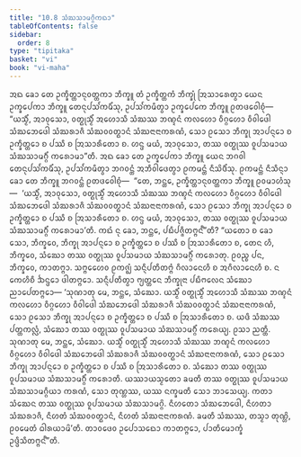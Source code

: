 ```yaml
---
title: "10.8 ᩈᩴᨥᩈᩣᨾᨣ᩠ᨣᩦᨠᨳᩣ"
tableOfContents: false
sidebar:
  order: 8
type: "tipitaka"
basket: "vi"
book: "vi-maha"
---
```



<DynamicBreadcrumb />

<Division number="475" book="vi-maha">

<Paragraph number="2015" book="vi-maha">
ᩋᨳ ᨡᩮᩣ ᨲᩮ ᩏᨠ᩠ᨡᩥᨲ᩠ᨲᩣᨶᩩᩅᨲ᩠ᨲᨠᩣ ᨽᩥᨠ᩠ᨡᩪ ᨲᩴ ᩏᨠ᩠ᨡᩥᨲ᩠ᨲᨠᩴ ᨽᩥᨠ᩠ᨡᩩᩴ ᩒᩈᩣᩁᩮᨲ᩠ᩅᩣ ᨿᩮᨶ ᩏᨠ᩠ᨡᩮᨸᨠᩣ ᨽᩥᨠ᩠ᨡᩪ ᨲᩮᨶᩩᨸᩈᩘᨠᨾᩥᩴᩈᩩ, ᩏᨸᩈᩘᨠᨾᩥᨲ᩠ᩅᩣ ᩏᨠ᩠ᨡᩮᨸᨠᩮ ᨽᩥᨠ᩠ᨡᩪ ᩑᨲᨴᩅᩮᩤᨧᩩᩴ—  “ᨿᩈ᩠ᨾᩥᩴ, ᩋᩣᩅᩩᩈᩮᩣ, ᩅᨲ᩠ᨳᩩᩈ᩠ᨾᩥᩴ ᩋᩉᩮᩣᩈᩥ ᩈᩴᨥᩔ ᨽᨱ᩠ᨯᨶᩴ ᨠᩃᩉᩮᩣ ᩅᩥᨣ᩠ᨣᩉᩮᩣ ᩅᩥᩅᩤᨴᩮᩤ ᩈᩴᨥᨽᩮᨴᩮᩤ ᩈᩴᨥᩁᩣᨩᩥ ᩈᩴᨥᩅᩅᨲ᩠ᨳᩣᨶᩴ ᩈᩴᨥᨶᩣᨶᩣᨠᩁᨱᩴ, ᩈᩮᩣ ᩑᩈᩮᩣ ᨽᩥᨠ᩠ᨡᩩ ᩋᩣᨸᨶ᩠ᨶᩮᩣ ᨧ ᩏᨠ᩠ᨡᩥᨲ᩠ᨲᩮᩣ ᨧ ᨸᩔᩥ ᨧ ᩒᩈᩣᩁᩥᨲᩮᩣ ᨧ. ᩉᨶ᩠ᨴ ᨾᨿᩴ, ᩋᩣᩅᩩᩈᩮᩣ, ᨲᩔ ᩅᨲ᩠ᨳᩩᩔ ᩅᩪᨸᩈᨾᩣᨿ ᩈᩴᨥᩈᩣᨾᨣ᩠ᨣᩥᩴ ᨠᩁᩮᩣᨾᩣ”ᨲᩥ.
</Paragraph>

<Paragraph number="2016" book="vi-maha">
ᩋᨳ ᨡᩮᩣ ᨲᩮ ᩏᨠ᩠ᨡᩮᨸᨠᩣ ᨽᩥᨠ᩠ᨡᩪ ᨿᩮᨶ ᨽᨣᩅᩤ ᨲᩮᨶᩩᨸᩈᩘᨠᨾᩥᩴᩈᩩ, ᩏᨸᩈᩘᨠᨾᩥᨲ᩠ᩅᩣ ᨽᨣᩅᨶ᩠ᨲᩴ ᩋᨽᩥᩅᩤᨴᩮᨲ᩠ᩅᩣ ᩑᨠᨾᨶ᩠ᨲᩴ ᨶᩥᩈᩦᨴᩥᩴᩈᩩ. ᩑᨠᨾᨶ᩠ᨲᩴ ᨶᩥᩈᩥᨶ᩠ᨶᩣ ᨡᩮᩣ ᨲᩮ ᨽᩥᨠ᩠ᨡᩪ ᨽᨣᩅᨶ᩠ᨲᩴ ᩑᨲᨴᩅᩮᩤᨧᩩᩴ—  “ᨲᩮ, ᨽᨶ᩠ᨲᩮ, ᩏᨠ᩠ᨡᩥᨲ᩠ᨲᩣᨶᩩᩅᨲ᩠ᨲᨠᩣ ᨽᩥᨠ᩠ᨡᩪ ᩑᩅᨾᩣᩉᩴᩈᩩ—  ‘ᨿᩈ᩠ᨾᩥᩴ, ᩋᩣᩅᩩᩈᩮᩣ, ᩅᨲ᩠ᨳᩩᩈ᩠ᨾᩥᩴ ᩋᩉᩮᩣᩈᩥ ᩈᩴᨥᩔ ᨽᨱ᩠ᨯᨶᩴ ᨠᩃᩉᩮᩣ ᩅᩥᨣ᩠ᨣᩉᩮᩣ ᩅᩥᩅᩤᨴᩮᩤ ᩈᩴᨥᨽᩮᨴᩮᩤ ᩈᩴᨥᩁᩣᨩᩥ ᩈᩴᨥᩅᩅᨲ᩠ᨳᩣᨶᩴ ᩈᩴᨥᨶᩣᨶᩣᨠᩁᨱᩴ, ᩈᩮᩣ ᩑᩈᩮᩣ ᨽᩥᨠ᩠ᨡᩩ ᩋᩣᨸᨶ᩠ᨶᩮᩣ ᨧ ᩏᨠ᩠ᨡᩥᨲ᩠ᨲᩮᩣ ᨧ ᨸᩔᩥ ᨧ ᩒᩈᩣᩁᩥᨲᩮᩣ ᨧ. ᩉᨶ᩠ᨴ ᨾᨿᩴ, ᩋᩣᩅᩩᩈᩮᩣ, ᨲᩔ ᩅᨲ᩠ᨳᩩᩔ ᩅᩪᨸᩈᨾᩣᨿ ᩈᩴᨥᩈᩣᨾᨣ᩠ᨣᩥᩴ ᨠᩁᩮᩣᨾᩣ’ᨲᩥ. ᨠᨳᩴ ᨶᩩ ᨡᩮᩣ, ᨽᨶ᩠ᨲᩮ, ᨸᨭᩥᨸᨩ᩠ᨩᩥᨲᨻ᩠ᨻᨶ᩺”ᨲᩥ? “ᨿᨲᩮᩣ ᨧ ᨡᩮᩣ ᩈᩮᩣ, ᨽᩥᨠ᩠ᨡᩅᩮ, ᨽᩥᨠ᩠ᨡᩩ ᩋᩣᨸᨶ᩠ᨶᩮᩣ ᨧ ᩏᨠ᩠ᨡᩥᨲ᩠ᨲᩮᩣ ᨧ ᨸᩔᩥ ᨧ ᩒᩈᩣᩁᩥᨲᩮᩣ ᨧ, ᨲᩮᨶ ᩉᩥ, ᨽᩥᨠ᩠ᨡᩅᩮ, ᩈᩴᨥᩮᩣ ᨲᩔ ᩅᨲ᩠ᨳᩩᩔ ᩅᩪᨸᩈᨾᩣᨿ ᩈᩴᨥᩈᩣᨾᨣ᩠ᨣᩥᩴ ᨠᩁᩮᩣᨲᩩ. ᩑᩅᨬ᩠ᨧ ᨸᨶ, ᨽᩥᨠ᩠ᨡᩅᩮ, ᨠᩣᨲᨻ᩠ᨻᩣ. ᩈᨻ᩠ᨻᩮᩉᩮᩅ ᩑᨠᨩ᩠ᨫᩴ ᩈᨶ᩠ᨶᩥᨸᨲᩥᨲᨻ᩠ᨻᩴ ᨣᩥᩃᩣᨶᩮᩉᩥ ᨧ ᩋᨣᩥᩃᩣᨶᩮᩉᩥ ᨧ. ᨶ ᨠᩮᩉᩥᨧᩥ ᨨᨶ᩠ᨴᩮᩣ ᨴᩤᨲᨻ᩠ᨻᩮᩣ. ᩈᨶ᩠ᨶᩥᨸᨲᩥᨲ᩠ᩅᩣ ᨻ᩠ᨿᨲ᩠ᨲᩮᨶ ᨽᩥᨠ᩠ᨡᩩᨶᩣ ᨸᨭᩥᨻᩃᩮᨶ ᩈᩴᨥᩮᩣ ᨬᩣᨸᩮᨲᨻ᩠ᨻᩮᩣ—
</Paragraph>

<Paragraph number="2017" book="vi-maha">
‘ᩈᩩᨱᩣᨲᩩ ᨾᩮ, ᨽᨶ᩠ᨲᩮ, ᩈᩴᨥᩮᩣ. ᨿᩈ᩠ᨾᩥᩴ ᩅᨲ᩠ᨳᩩᩈ᩠ᨾᩥᩴ ᩋᩉᩮᩣᩈᩥ ᩈᩴᨥᩔ ᨽᨱ᩠ᨯᨶᩴ ᨠᩃᩉᩮᩣ ᩅᩥᨣ᩠ᨣᩉᩮᩣ ᩅᩥᩅᩤᨴᩮᩤ ᩈᩴᨥᨽᩮᨴᩮᩤ ᩈᩴᨥᩁᩣᨩᩥ ᩈᩴᨥᩅᩅᨲ᩠ᨳᩣᨶᩴ ᩈᩴᨥᨶᩣᨶᩣᨠᩁᨱᩴ, ᩈᩮᩣ ᩑᩈᩮᩣ ᨽᩥᨠ᩠ᨡᩩ ᩋᩣᨸᨶ᩠ᨶᩮᩣ ᨧ ᩏᨠ᩠ᨡᩥᨲ᩠ᨲᩮᩣ ᨧ ᨸᩔᩥ ᨧ ᩒᩈᩣᩁᩥᨲᩮᩣ ᨧ. ᨿᨴᩥ ᩈᩴᨥᩔ ᨸᨲ᩠ᨲᨠᩃᩖᩴ, ᩈᩴᨥᩮᩣ ᨲᩔ ᩅᨲ᩠ᨳᩩᩔ ᩅᩪᨸᩈᨾᩣᨿ ᩈᩴᨥᩈᩣᨾᨣ᩠ᨣᩥᩴ ᨠᩁᩮᨿ᩠ᨿ. ᩑᩈᩣ ᨬᨲ᩠ᨲᩥ.
</Paragraph>

<Paragraph number="2018" book="vi-maha">
ᩈᩩᨱᩣᨲᩩ ᨾᩮ, ᨽᨶ᩠ᨲᩮ, ᩈᩴᨥᩮᩣ. ᨿᩈ᩠ᨾᩥᩴ ᩅᨲ᩠ᨳᩩᩈ᩠ᨾᩥᩴ ᩋᩉᩮᩣᩈᩥ ᩈᩴᨥᩔ ᨽᨱ᩠ᨯᨶᩴ ᨠᩃᩉᩮᩣ ᩅᩥᨣ᩠ᨣᩉᩮᩣ ᩅᩥᩅᩤᨴᩮᩤ ᩈᩴᨥᨽᩮᨴᩮᩤ ᩈᩴᨥᩁᩣᨩᩥ ᩈᩴᨥᩅᩅᨲ᩠ᨳᩣᨶᩴ ᩈᩴᨥᨶᩣᨶᩣᨠᩁᨱᩴ, ᩈᩮᩣ ᩑᩈᩮᩣ ᨽᩥᨠ᩠ᨡᩩ ᩋᩣᨸᨶ᩠ᨶᩮᩣ ᨧ ᩏᨠ᩠ᨡᩥᨲ᩠ᨲᩮᩣ ᨧ ᨸᩔᩥ ᨧ ᩒᩈᩣᩁᩥᨲᩮᩣ ᨧ. ᩈᩴᨥᩮᩣ ᨲᩔ ᩅᨲ᩠ᨳᩩᩔ ᩅᩪᨸᩈᨾᩣᨿ ᩈᩴᨥᩈᩣᨾᨣ᩠ᨣᩥᩴ ᨠᩁᩮᩣᨲᩥ. ᨿᩔᩣᨿᩈ᩠ᨾᨲᩮᩣ ᨡᨾᨲᩥ ᨲᩔ ᩅᨲ᩠ᨳᩩᩔ ᩅᩪᨸᩈᨾᩣᨿ ᩈᩴᨥᩈᩣᨾᨣ᩠ᨣᩥᨿᩣ ᨠᩁᨱᩴ, ᩈᩮᩣ ᨲᩩᨱ᩠ᩉᩔ, ᨿᩔ ᨶᨠ᩠ᨡᨾᨲᩥ ᩈᩮᩣ ᨽᩣᩈᩮᨿ᩠ᨿ.
</Paragraph>

<Paragraph number="2019" book="vi-maha">
ᨠᨲᩣ ᩈᩴᨥᩮᨶ ᨲᩔ ᩅᨲ᩠ᨳᩩᩔ ᩅᩪᨸᩈᨾᩣᨿ ᩈᩴᨥᩈᩣᨾᨣ᩠ᨣᩦ. ᨶᩥᩉᨲᩮᩣ ᩈᩴᨥᨽᩮᨴᩮᩤ, ᨶᩥᩉᨲᩣ ᩈᩴᨥᩁᩣᨩᩥ, ᨶᩥᩉᨲᩴ ᩈᩴᨥᩅᩅᨲ᩠ᨳᩣᨶᩴ, ᨶᩥᩉᨲᩴ ᩈᩴᨥᨶᩣᨶᩣᨠᩁᨱᩴ. ᨡᨾᨲᩥ ᩈᩴᨥᩔ, ᨲᩈ᩠ᨾᩣ ᨲᩩᨱ᩠ᩉᩦ, ᩑᩅᨾᩮᨲᩴ ᨵᩤᩁᨿᩣᨾᩦ’ᨲᩥ.
</Paragraph>

<Paragraph number="2020" book="vi-maha">
ᨲᩣᩅᨴᩮᩅ ᩏᨸᩮᩣᩈᨳᩮᩣ ᨠᩣᨲᨻ᩠ᨻᩮᩣ, ᨸᩣᨲᩥᨾᩮᩣᨠ᩠ᨡᩴ ᩏᨴ᩠ᨴᩥᩈᩥᨲᨻ᩠ᨻᨶ᩺”ᨲᩥ.
</Paragraph>
</Division>